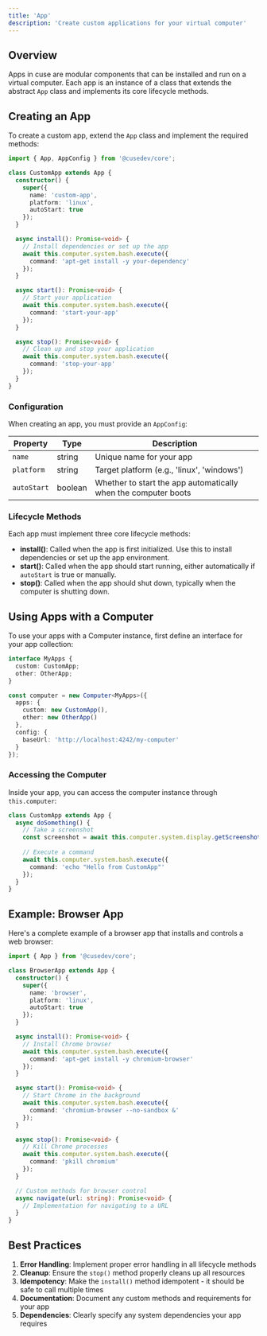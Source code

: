 ```yaml
---
title: 'App'
description: 'Create custom applications for your virtual computer'
---
```


## Overview

Apps in cuse are modular components that can be installed and run on a virtual computer. Each app is an instance of a class that extends the abstract `App` class and implements its core lifecycle methods.

## Creating an App

To create a custom app, extend the `App` class and implement the required methods:

```typescript
import { App, AppConfig } from '@cusedev/core';

class CustomApp extends App {
  constructor() {
    super({
      name: 'custom-app',
      platform: 'linux',
      autoStart: true
    });
  }

  async install(): Promise<void> {
    // Install dependencies or set up the app
    await this.computer.system.bash.execute({
      command: 'apt-get install -y your-dependency'
    });
  }

  async start(): Promise<void> {
    // Start your application
    await this.computer.system.bash.execute({
      command: 'start-your-app'
    });
  }

  async stop(): Promise<void> {
    // Clean up and stop your application
    await this.computer.system.bash.execute({
      command: 'stop-your-app'
    });
  }
}
```

### Configuration

When creating an app, you must provide an `AppConfig`:

| Property | Type | Description |
| --- | --- | --- |
| `name` | string | Unique name for your app |
| `platform` | string | Target platform (e.g., 'linux', 'windows') |
| `autoStart` | boolean | Whether to start the app automatically when the computer boots |

### Lifecycle Methods

Each app must implement three core lifecycle methods:

- **install()**: Called when the app is first initialized. Use this to install dependencies or set up the app environment.
- **start()**: Called when the app should start running, either automatically if `autoStart` is true or manually.
- **stop()**: Called when the app should shut down, typically when the computer is shutting down.

## Using Apps with a Computer

To use your apps with a Computer instance, first define an interface for your app collection:

```typescript
interface MyApps {
  custom: CustomApp;
  other: OtherApp;
}

const computer = new Computer<MyApps>({
  apps: {
    custom: new CustomApp(),
    other: new OtherApp()
  },
  config: {
    baseUrl: 'http://localhost:4242/my-computer'
  }
});
```

### Accessing the Computer

Inside your app, you can access the computer instance through `this.computer`:

```typescript
class CustomApp extends App {
  async doSomething() {
    // Take a screenshot
    const screenshot = await this.computer.system.display.getScreenshot();
    
    // Execute a command
    await this.computer.system.bash.execute({
      command: 'echo "Hello from CustomApp"'
    });
  }
}
```

## Example: Browser App

Here's a complete example of a browser app that installs and controls a web browser:

```typescript
import { App } from '@cusedev/core';

class BrowserApp extends App {
  constructor() {
    super({
      name: 'browser',
      platform: 'linux',
      autoStart: true
    });
  }

  async install(): Promise<void> {
    // Install Chrome browser
    await this.computer.system.bash.execute({
      command: 'apt-get install -y chromium-browser'
    });
  }

  async start(): Promise<void> {
    // Start Chrome in the background
    await this.computer.system.bash.execute({
      command: 'chromium-browser --no-sandbox &'
    });
  }

  async stop(): Promise<void> {
    // Kill Chrome processes
    await this.computer.system.bash.execute({
      command: 'pkill chromium'
    });
  }

  // Custom methods for browser control
  async navigate(url: string): Promise<void> {
    // Implementation for navigating to a URL
  }
}
```

## Best Practices

1. **Error Handling**: Implement proper error handling in all lifecycle methods
2. **Cleanup**: Ensure the `stop()` method properly cleans up all resources
3. **Idempotency**: Make the `install()` method idempotent - it should be safe to call multiple times
4. **Documentation**: Document any custom methods and requirements for your app
5. **Dependencies**: Clearly specify any system dependencies your app requires
